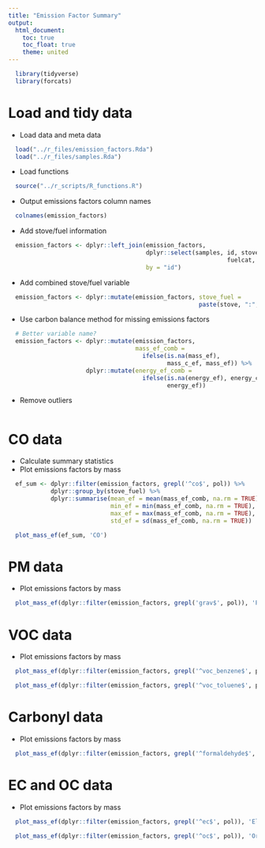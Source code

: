 ```yaml
---
title: "Emission Factor Summary"
output:
  html_document:
    toc: true
    toc_float: true
    theme: united
---
```


```r
  library(tidyverse)
  library(forcats)
```

# Load and tidy data

* Load data and meta data

```r
  load("../r_files/emission_factors.Rda")
  load("../r_files/samples.Rda")
```

* Load functions

```r
  source("../r_scripts/R_functions.R")
```

* Output emissions factors column names 

```r
  colnames(emission_factors)
```

* Add stove/fuel information

```r
  emission_factors <- dplyr::left_join(emission_factors, 
                                       dplyr::select(samples, id, stove, fuel,
                                                              fuelcat, stovecat),
                                       by = "id")
```

* Add combined stove/fuel variable

```r
  emission_factors <- dplyr::mutate(emission_factors, stove_fuel = 
                                                      paste(stove, ":", fuel))
```

* Use carbon balance method for missing emissions factors

```r
  # Better variable name?
  emission_factors <- dplyr::mutate(emission_factors, 
                                    mass_ef_comb = 
                                      ifelse(is.na(mass_ef),
                                             mass_c_ef, mass_ef)) %>%
                      dplyr::mutate(energy_ef_comb =
                                      ifelse(is.na(energy_ef), energy_c_ef,
                                             energy_ef))
```

* Remove outliers

```r

```

# CO data

* Calculate summary statistics 
* Plot emissions factors by mass

```r
  ef_sum <- dplyr::filter(emission_factors, grepl('^co$', pol)) %>%
            dplyr::group_by(stove_fuel) %>%
            dplyr::summarise(mean_ef = mean(mass_ef_comb, na.rm = TRUE),
                             min_ef = min(mass_ef_comb, na.rm = TRUE),
                             max_ef = max(mass_ef_comb, na.rm = TRUE),
                             std_ef = sd(mass_ef_comb, na.rm = TRUE))

  plot_mass_ef(ef_sum, 'CO')
```

# PM data

* Plot emissions factors by mass

```r
  plot_mass_ef(dplyr::filter(emission_factors, grepl('grav$', pol)), 'PM')
```

# VOC data

* Plot emissions factors by mass

```r
  plot_mass_ef(dplyr::filter(emission_factors, grepl('^voc_benzene$', pol)), 'Benzene')
```

```r
  plot_mass_ef(dplyr::filter(emission_factors, grepl('^voc_toluene$', pol)), 'Benzene')
```

# Carbonyl data

* Plot emissions factors by mass

```r
  plot_mass_ef(dplyr::filter(emission_factors, grepl('^formaldehyde$', pol)), 'Formaldehyde')
```

# EC and OC data

* Plot emissions factors by mass

```r
  plot_mass_ef(dplyr::filter(emission_factors, grepl('^ec$', pol)), 'Elemental carbon')
```

```r
  plot_mass_ef(dplyr::filter(emission_factors, grepl('^oc$', pol)), 'Organic carbon')
```
